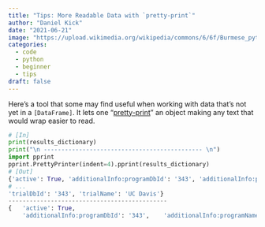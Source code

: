 ```yaml
---
title: "Tips: More Readable Data with `pretty-print`"
author: "Daniel Kick"
date: "2021-06-21"
image: "https://upload.wikimedia.org/wikipedia/commons/6/6f/Burmese_python_in_Berlin.jpg"
categories: 
  - code
  - python
  - beginner
  - tips
draft: false
---
```


<!-- https://commons.wikimedia.org/wiki/File:Burmese_python_in_Berlin.jpg -->

Here's a tool that some may find useful when working with data that's not yet in a `[DataFrame]`. It lets one "[pretty-print](https://docs.python.org/3/library/pprint.html "https://docs.python.org/3/library/pprint.html")" an object making any text that would wrap easier to read.

``` python
# [In]
print(results_dictionary)
print("\n --------------------------------------------- \n")
import pprint
pprint.PrettyPrinter(indent=4).pprint(results_dictionary)
# [Out]
{'active': True, 'additionalInfo:programDbId': '343', 'additionalInfo:programName': 'UC Davis', 'commonCropName': 'Cassava', 'contacts': None, 'culturalPractices': None, 'dataLinks': [], 
# ...
'trialDbId': '343', 'trialName': 'UC Davis'}
--------------------------------------------- 
{   'active': True,
    'additionalInfo:programDbId': '343',    'additionalInfo:programName': 'UC Davis',    'commonCropName': 'Cassava',    'contacts': None,    'culturalPractices': None,    'dataLinks': [],    # ...    'trialDbId': '343',    'trialName': 'UC Davis'}
```


